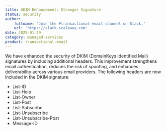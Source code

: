 ```yaml
---
title: DKIM Enhancement: Stronger Signature
status: security
author:
    fullname: 'Join the #transactional-email channel on Slack.'
    url: 'https://slack.scaleway.com'
date: 2025-01-29
category: managed-services
product: transactional-email
---
```


We have enhanced the security of DKIM (DomainKeys Identified Mail) signatures by including additional headers. This improvement strengthens email authentication, reduces the risk of spoofing, and enhances deliverability across various email providers.
The following headers are now included in the DKIM signature:  
- List-ID
- List-Help
- List-Owner
- List-Post
- List-Subscribe
- List-Unsubscribe
- List-Unsubscribe-Post
- Message-ID

